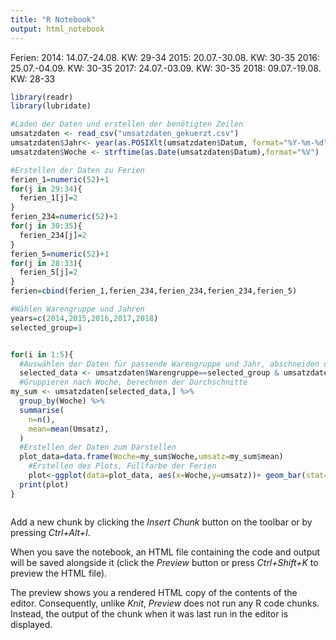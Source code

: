 ```yaml
---
title: "R Notebook"
output: html_notebook
---
```


Ferien:
2014: 14.07.-24.08. KW: 29-34
2015: 20.07.-30.08. KW: 30-35
2016: 25.07.-04.09. KW: 30-35
2017: 24.07.-03.09. KW: 30-35
2018: 09.07.-19.08. KW: 28-33

```r
library(readr)
library(lubridate)

#Laden der Daten und erstellen der benötigten Zeilen
umsatzdaten <- read_csv("umsatzdaten_gekuerzt.csv")
umsatzdaten$Jahr<- year(as.POSIXlt(umsatzdaten$Datum, format="%Y-%m-%d"))
umsatzdaten$Woche <- strftime(as.Date(umsatzdaten$Datum),format="%V")

#Erstellen der Daten zu Ferien
ferien_1=numeric(52)+1
for(j in 29:34){
  ferien_1[j]=2
}
ferien_234=numeric(52)+1
for(j in 30:35){
  ferien_234[j]=2
}
ferien_5=numeric(52)+1
for(j in 28:33){
  ferien_5[j]=2
}
ferien=cbind(ferien_1,ferien_234,ferien_234,ferien_234,ferien_5)

#Wählen Warengruppe und Jahren
years=c(2014,2015,2016,2017,2018)
selected_group=1


for(i in 1:5){
  #Auswählen der Daten für passende Warengruppe und Jahr, abschneiden der 53. Woche um Fehler zu vermeiden
  selected_data <- umsatzdaten$Warengruppe==selected_group & umsatzdaten$Jahr==years[i] & umsatzdaten$Woche<53
  #Gruppieren nach Woche, berechnen der Durchschnitte
my_sum <- umsatzdaten[selected_data,] %>%
  group_by(Woche) %>%
  summarise(
    n=n(),
    mean=mean(Umsatz),
  )
  #Erstellen der Daten zum Darstellen
  plot_data=data.frame(Woche=my_sum$Woche,umsatz=my_sum$mean) 
    #Erstellen des Plots, Füllfarbe der Ferien
    plot<-ggplot(data=plot_data, aes(x=Woche,y=umsatz))+ geom_bar(stat="identity", position=position_dodge(),fill=ferien[,i])+ labs(x="Woche",y="Umsatz", title = paste("Warengruppe",selected_group,", Jahr",years[i]))
  print(plot)
}



```

Add a new chunk by clicking the *Insert Chunk* button on the toolbar or by pressing *Ctrl+Alt+I*.

When you save the notebook, an HTML file containing the code and output will be saved alongside it (click the *Preview* button or press *Ctrl+Shift+K* to preview the HTML file).

The preview shows you a rendered HTML copy of the contents of the editor. Consequently, unlike *Knit*, *Preview* does not run any R code chunks. Instead, the output of the chunk when it was last run in the editor is displayed.
